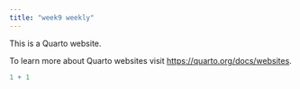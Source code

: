 ```yaml
---
title: "week9 weekly"
---
```


This is a Quarto website.

To learn more about Quarto websites visit <https://quarto.org/docs/websites>.

```r
1 + 1
```
